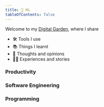 ```yaml
---
title: 👋 Hi
tableOfContents: false
---
```




Welcome to my [Digital Garden](https://joelhooks.com/digital-garden/), where I share

- 🛠 Tools I use
- 📚 Things I learnt
- 💭 Thoughts and opinions
- 👨‍💻 Experiences and stories


### Productivity

<CardGrid>
  <LinkCard title="👨‍💻 A Lazy Developer" href="productivity/lazy-developer" />
  <LinkCard title="🛠️ Tools I use on Mac" href="productivity/mac/homebrew/" />
</CardGrid>

### Software Engineering

<CardGrid>
  <LinkCard title="📚 Agile" href="software-engineering/agile" />
  <LinkCard
    title="💭 Best Practices"
    href="software-engineering/best-practices"
  />
</CardGrid>

### Programming

<CardGrid>
  <LinkCard title="💭 Coding Style" href="programming/coding-style" />
</CardGrid>
